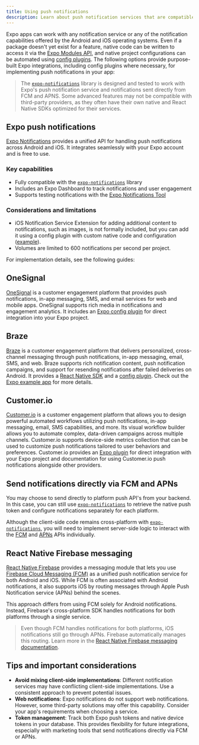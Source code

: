 ```yaml
---
title: Using push notifications
description: Learn about push notification services that are compatible with Expo and React Native apps.
---
```




Expo apps can work with any notification service or any of the notification capabilities offered by the Android and iOS operating systems. Even if a package doesn't yet exist for a feature, native code can be written to access it via the [Expo Modules API](/modules/overview/), and native project configurations can be automated using [config plugins](/config-plugins/introduction/). The following options provide purpose-built Expo integrations, including config plugins where necessary, for implementing push notifications in your app:

> The [`expo-notifications`](/versions/latest/sdk/notifications/) library is designed and tested to work with Expo's push notification service and notifications sent directly from FCM and APNS. Some advanced features may not be compatible with third-party providers, as they often have their own native and React Native SDKs optimized for their services.

## Expo push notifications

[Expo Notifications](/versions/latest/sdk/notifications/) provides a unified API for handling push notifications across Android and iOS. It integrates seamlessly with your Expo account and is free to use.

### Key capabilities

- Fully compatible with the [`expo-notifications`](/versions/latest/sdk/notifications/) library
- Includes an Expo Dashboard to track notifications and user engagement
- Supports testing notifications with the [Expo Notifications Tool](https://expo.dev/notifications)

### Considerations and limitations

- iOS Notification Service Extension for adding additional content to notifications, such as images, is not formally included, but you can add it using a config plugin with custom native code and configuration ([example](https://github.com/expo/expo/pull/36202)).
- Volumes are limited to 600 notifications per second per project.

For implementation details, see the following guides:

<BoxLink
  title="Expo push notifications overview"
  description="Learn more about Expo push notifications."
  href="/push-notifications/overview"
  Icon={NotificationBoxIcon}
/>

<BoxLink
  title="Expo Notifications server-side SDK options"
  description="Learn more about sending push notifications using a server."
  href="/push-notifications/sending-notifications/#send-push-notifications-using-a-servers"
  Icon={NotificationBoxIcon}
/>

## OneSignal

[OneSignal](https://onesignal.com/) is a customer engagement platform that provides push notifications, in-app messaging, SMS, and email services for web and mobile apps. OneSignal supports rich media in notifications and engagement analytics. It includes an [Expo config plugin](https://github.com/OneSignal/onesignal-expo-plugin) for direct integration into your Expo project.

<BoxLink
  title="OneSignal Expo SDK Setup"
  description="Follow this guide for a step-by-step setup on how to integrate OneSignal in your Expo project."
  href="https://documentation.onesignal.com/docs/react-native-expo-sdk-setup"
  Icon={BookOpen02Icon}
/>

## Braze

[Braze](https://www.braze.com/) is a customer engagement platform that delivers personalized, cross-channel messaging through push notifications, in-app messaging, email, SMS, and web. Braze supports rich notification content, push notification campaigns, and support for resending notifications after failed deliveries on Android. It provides a [React Native SDK](https://github.com/braze-inc/braze-react-native-sdk) and a [config plugin](https://github.com/braze-inc/braze-expo-plugin/tree/main). Check out the [Expo example app](https://github.com/braze-inc/braze-expo-plugin/tree/main/example) for more details.

<BoxLink
  title="Braze Expo Setup"
  description="Follow this guide for a step-by-step setup on how to integrate Braze in your Expo project."
  href="https://www.braze.com/docs/developer_guide/platforms/react_native/sdk_integration"
  Icon={BookOpen02Icon}
/>

## Customer.io

[Customer.io](http://Customer.io) is a customer engagement platform that allows you to design powerful automated workflows utilizing push notifications, in-app messaging, email, SMS capabilities, and more. Its visual workflow builder allows you to automate complex, data-driven campaigns across multiple channels. Customer.io supports device-side metrics collection that can be used to customize push notifications tailored to user behaviors and preferences. Customer.io provides an [Expo plugin](https://github.com/customerio/customerio-expo-plugin) for direct integration with your Expo project and documentation for using Customer.io push notifications alongside other providers.

<BoxLink
  title="Customer.io Expo Quick Start Guide"
  description="Follow this guide for a step-by-step setup on how to integrate Customer.io in your Expo project."
  href="https://docs.customer.io/sdk/expo/quick-start-guide/"
  Icon={BookOpen02Icon}
/>

## Send notifications directly via FCM and APNs

You may choose to send directly to platform push API's from your backend. In this case, you can still use [`expo-notifications`](/versions/latest/sdk/notifications/) to retrieve the native push token and configure notifications separately for each platform.

Although the client-side code remains cross-platform with [`expo-notifications`](/versions/latest/sdk/notifications/), you will need to implement server-side logic to interact with the [FCM](https://firebase.google.com/docs/cloud-messaging) and [APNs](https://developer.apple.com/documentation/usernotifications) APIs individually.

## React Native Firebase messaging

[React Native Firebase](https://rnfirebase.io/) provides a messaging module that lets you use [Firebase Cloud Messaging (FCM)](https://firebase.google.com/docs/cloud-messaging) as a unified push notification service for both Android and iOS. While FCM is often associated with Android notifications, it also supports iOS by routing messages through Apple Push Notification service (APNs) behind the scenes.

This approach differs from using FCM solely for Android notifications. Instead, Firebase's cross-platform SDK handles notifications for both platforms through a single service.

> Even though FCM handles notifications for both platforms, iOS notifications still go through APNs. Firebase automatically manages this routing. Learn more in the [React Native Firebase messaging documentation](https://rnfirebase.io/messaging/usage).

## Tips and important considerations

- **Avoid mixing client-side implementations**: Different notification services may have conflicting client-side implementations. Use a consistent approach to prevent potential issues.
- **Web notifications**: Expo notifications do not support web notifications. However, some third-party solutions may offer this capability. Consider your app's requirements when choosing a service.
- **Token management**: Track both Expo push tokens and native device tokens in your database. This provides flexibility for future integrations, especially with marketing tools that send notifications directly via FCM or APNs.
